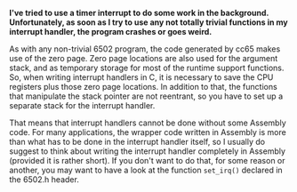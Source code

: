 '''I've tried to use a timer interrupt to do some work in the background. Unfortunately, as soon as I try to use any not totally trivial functions in my interrupt handler, the program crashes or goes weird.'''

As with any non-trivial 6502 program, the code generated by cc65 makes use of the zero page. Zero page locations are also used for the argument stack, and as temporary storage for most of the runtime support functions. So, when writing interrupt handlers in C, it is necessary to save the CPU registers plus those zero page locations. In addition to that, the functions that manipulate the stack pointer are not reentrant, so you have to set up a separate stack for the interrupt handler.

That means that interrupt handlers cannot be done without some Assembly code. For many applications, the wrapper code written in Assembly is more than what has to be done in the interrupt handler itself, so I usually do suggest to think about writing the interrupt handler completely in Assembly (provided it is rather short). If you don't want to do that, for some reason or another, you may want to have a look at the function <code>set_irq()</code> declared in the 6502.h header.